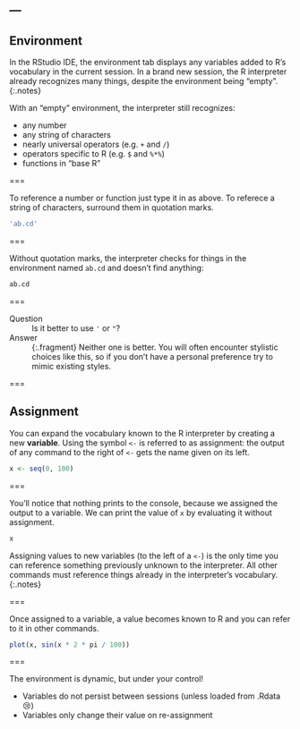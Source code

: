 ---
---

## Environment

In the RStudio IDE, the environment tab displays any variables added to R's
vocabulary in the current session. In a brand new session, the R interpreter
already recognizes many things, despite the environment being "empty".
{:.notes}

With an "empty" environment, the interpreter still recognizes:

- any number
- any string of characters
- nearly universal operators (e.g. `+` and `/`)
- operators specific to R (e.g. `$` and `%*%`)
- functions in "base R"

===

To reference a number or function just type it in as above. To referece a string
of characters, surround them in quotation marks.

```r
'ab.cd'
```

===

Without quotation marks, the interpreter checks for things in the environment
named `ab.cd` and doesn't find anything:

```r
ab.cd
```

===

Question
: Is it better to use `'` or `"`?

Answer
: {:.fragment} Neither one is better. You will often encounter stylistic choices
like this, so if you don't have a personal preference try to mimic existing
styles.

===

## Assignment

You can expand the vocabulary known to the R interpreter by creating a new
**variable**. Using the symbol `<-` is referred to as assignment: the output of
any command to the right of `<-` gets the name given on its left.

```r
x <- seq(0, 100)
```

===

You'll notice that nothing prints to the console, because we assigned the output
to a variable. We can print the value of `x` by evaluating it without
assignment.

```r
x
```

Assigning values to new variables (to the left of a `<-`) is the only time you
can reference something previously unknown to the interpreter. All other
commands must reference things already in the interpreter's vocabulary.
{:.notes}

===

Once assigned to a variable, a value becomes known to R and you can refer to it
in other commands.

```r
plot(x, sin(x * 2 * pi / 100))
```

===

The environment is dynamic, but under your control!

- Variables do not persist between sessions (unless loaded from .Rdata 😢)
- Variables only change their value on re-assignment
